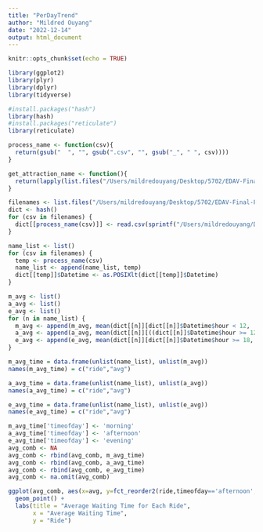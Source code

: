 ```yaml
---
title: "PerDayTrend"
author: "Mildred Ouyang"
date: "2022-12-14"
output: html_document
---
```


```r
knitr::opts_chunk$set(echo = TRUE)
```

```r
library(ggplot2)
library(plyr)
library(dplyr)
library(tidyverse)

#install.packages("hash")
library(hash)
#install.packages("reticulate")
library(reticulate)
```

```r
process_name <- function(csv){
  return(gsub("  ", "", gsub(".csv", "", gsub("_", " ", csv))))
}

get_attraction_name <- function(){
  return(lapply(list.files("/Users/mildredouyang/Desktop/5702/EDAV-Final-Project/Data/data/Magic Kingdom/xysong_python"), process_name))
}

filenames <- list.files("/Users/mildredouyang/Desktop/5702/EDAV-Final-Project/Data/data/Magic Kingdom/xysong_python")
dict <- hash()
for (csv in filenames) {
  dict[[process_name(csv)]] <- read.csv(sprintf("/Users/mildredouyang/Desktop/5702/EDAV-Final-Project/Data/data/Magic Kingdom/xysong_python/%s", csv)) 
}
```

```r
name_list <- list()
for (csv in filenames) {
  temp <- process_name(csv)
  name_list <- append(name_list, temp)
  dict[[temp]]$Datetime <- as.POSIXlt(dict[[temp]]$Datetime)
}
```

```r
m_avg <- list()
a_avg <- list()
e_avg <- list()
for (n in name_list) {
  m_avg <- append(m_avg, mean(dict[[n]][dict[[n]]$Datetime$hour < 12, 'Waiting.Time']))
  a_avg <- append(a_avg, mean(dict[[n]][((dict[[n]]$Datetime$hour >= 12) | (dict[[n]]$Datetime$hour < 18)), 'Waiting.Time']))
  e_avg <- append(e_avg, mean(dict[[n]][dict[[n]]$Datetime$hour >= 18, 'Waiting.Time']))
}

m_avg_time = data.frame(unlist(name_list), unlist(m_avg))
names(m_avg_time) = c("ride","avg")

a_avg_time = data.frame(unlist(name_list), unlist(a_avg))
names(a_avg_time) = c("ride","avg")

e_avg_time = data.frame(unlist(name_list), unlist(e_avg))
names(e_avg_time) = c("ride","avg")
```

```r
m_avg_time['timeofday'] <- 'morning'
a_avg_time['timeofday'] <- 'afternoon'
e_avg_time['timeofday'] <- 'evening' 
avg_comb <- NA
avg_comb <- rbind(avg_comb, m_avg_time)
avg_comb <- rbind(avg_comb, a_avg_time)
avg_comb <- rbind(avg_comb, e_avg_time)
avg_comb <- na.omit(avg_comb)
```

```r
ggplot(avg_comb, aes(x=avg, y=fct_reorder2(ride,timeofday=='afternoon',avg,.desc=FALSE), color = timeofday)) + 
  geom_point() +
  labs(title = "Average Waiting Time for Each Ride", 
       x = "Average Waiting Time", 
       y = "Ride")
```

```r

```